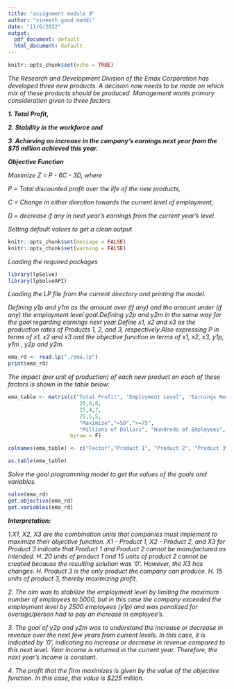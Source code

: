 ```yaml
---
title: "assignment module 9"
author: "vineeth goud maddi"
date: "11/6/2022"
output:
  pdf_document: default
  html_document: default
---
```


```r
knitr::opts_chunk$set(echo = TRUE)
```

*The Research and Development Division of the Emax Corporation has developed three new products. A decision now needs to be made on which mix of these products should be produced. Management wants primary consideration given to three factors*

***1. Total Profit,*** 

***2. Stability in the workforce and*** 

***3. Achieving an increase in the company’s earnings next year from the $75 million achieved this year.***

***Objective Function***

*Maximize Z = P - 6C - 3D, where*

*P = Total discounted profit over the life of the new products,*

*C = Change in either direction towards the current level of employment,*

*D = decrease if any in next year’s earnings from the current year’s level.*


*Setting default values to get a clean output*
```r
knitr::opts_chunk$set(message = FALSE)
knitr::opts_chunk$set(warning = FALSE)
```

*Loading the required packages*
```r
library(lpSolve)
library(lpSolveAPI)
```

*Loading the LP file from the current directory and printing the model.*

*Defining y1p and y1m as the amount over (if any) and the amount under (if any) the employment level goal.Defining y2p and y2m in the same way for the goal regarding earnings next year.Define x1, x2 and x3 as the production rates of Products 1, 2, and 3, respectively.Also expressing P in terms of x1, x2 and x3 and the objective function in terms of x1, x2, x3, y1p, y1m , y2p and y2m.*

```r
ema_rd <- read.lp("./ema.lp")
print(ema_rd)
```
*The impact (per unit of production) of each new product on each of these factors is shown in the table below:*
```r
ema_table <- matrix(c("Total Profit", "Employment Level", "Earnings Next Year",
                       20,6,8,
                       15,4,7,
                       25,5,5,
                       "Maximize","=50",">=75",
                       "Millions of Dollars", "Hundreds of Employees", "Millions of Dollars"), ncol=6,
                    byrow = F)

colnames(ema_table) <- c("Factor","Product 1", "Product 2", "Product 3", "Goal", "Units")

as.table(ema_table)
```

*Solve the goal programming model to get the values of the goals and variables.*
```r
solve(ema_rd)
get.objective(ema_rd)
get.variables(ema_rd)
```
***Interpretation:***

*1.X1, X2, X3 are the combination units that companies must implement to maximize their objective function. X1 - Product 1, X2 - Product 2, and X3 for Product 3 indicate that Product 1 and Product 2 cannot be manufactured as intended. H. 20 units of product 1 and 15 units of product 2 cannot be created because the resulting solution was '0'. However, the X3 has changes. H. Product 3 is the only product the company can produce. H. 15 units of product 3, thereby maximizing profit.*

*2. The aim was to stabilize the employment level by limiting the maximum number of employees to 5000, but in this case the company exceeded the employment level by 2500 employees (y1p) and was penalized for overage/person had to pay an increase in employee's.*

*3. The goal of y2p and y2m was to understand the increase or decrease in revenue over the next few years from current levels. In this case, it is indicated by '0', indicating no increase or decrease in revenue compared to this next level. Year income is returned in the current year. Therefore, the next year's income is constant.*

*4. The profit that the firm maximizes is given by the value of the objective function. In this case, this value is $225 million.*